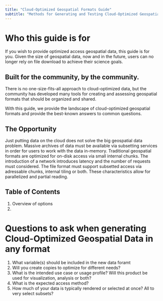 ```yaml
---
title: "Cloud-Optimized Geospatial Formats Guide"
subtitle: "Methods for Generating and Testing Cloud-Optimized Geospatial Formats"
---
```


# Who this guide is for

If you wish to provide optimized access geospatial data, this guide is for you. Given the size of geospatial data, now and in the future, users can no longer rely on file download to achieve their science goals.

## Built for the community, by the community.

There is no one-size-fits-all approach to cloud-optimized data, but the community has developed many tools for creating and assessing geospatial formats that should be organized and shared.

With this guide, we provide the landscape of cloud-optimized geospatial formats and provide the best-known answers to common questions. 

## The Opportunity

Just putting data on the cloud does not solve the big geospatial data problem. Massive archives of data must be available via subsetting services in order for users to work with the data in-memory. Traditional geospatial formats are optimized for on-disk access via small internal chunks. The introduction of a network introduces  latency and the number of requests must considered. The file format must support subsetted access via adressable chunks, internal tiling or both. These characteristics allow for parallelized and partial reading.

## Table of Contents

1. Overview of options
2. 

# Questions to ask when generating Cloud-Optimized Geospatial Data in any format

1. What variable(s) should be included in the new data foramt
2. Will you create copies to optimize for different needs?
3. What is the intended use case or usage profile? Will this product be used for visualization, analysis or both?
4. What is the expected access method?
5. How much of your data is typically rendered or selected at once? All to very select subsets?


